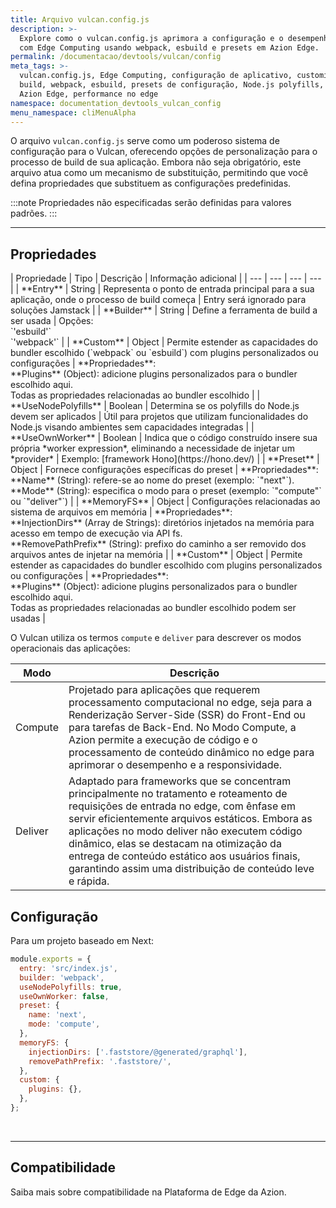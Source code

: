 ```yaml
---
title: Arquivo vulcan.config.js
description: >-
  Explore como o vulcan.config.js aprimora a configuração e o desempenho de apps
  com Edge Computing usando webpack, esbuild e presets em Azion Edge.
permalink: /documentacao/devtools/vulcan/config
meta_tags: >-
  vulcan.config.js, Edge Computing, configuração de aplicativo, customização de
  build, webpack, esbuild, presets de configuração, Node.js polyfills, Web APIs,
  Azion Edge, performance no edge
namespace: documentation_devtools_vulcan_config
menu_namespace: cliMenuAlpha
---
```



O arquivo `vulcan.config.js` serve como um poderoso sistema de configuração para o Vulcan, oferecendo opções de personalização para o processo de build de sua aplicação. Embora não seja obrigatório, este arquivo atua como um mecanismo de substituição, permitindo que você defina propriedades que substituem as configurações predefinidas.
 
:::note 
Propriedades não especificadas serão definidas para valores padrões.
:::

---

## Propriedades

<TableContainer>
| Propriedade | Tipo | Descrição | Informação adicional |
| --- | --- | --- | --- |
| **Entry** | String | Representa o ponto de entrada principal para a sua aplicação, onde o processo de build começa | Entry será ignorado para soluções Jamstack |
| **Builder** | String | Define a ferramenta de build a ser usada | Opções:<br />`'esbuild'`<br />`'webpack'` |
| **Custom** | Object | Permite estender as capacidades do bundler escolhido (`webpack` ou `esbuild`) com plugins personalizados ou configurações | **Propriedades**:<br /> **Plugins** (Object): adicione plugins personalizados para o bundler escolhido aqui. <br />Todas as propriedades relacionadas ao bundler escolhido |
| **UseNodePolyfills** | Boolean | Determina se os polyfills do Node.js devem ser aplicados | Útil para projetos que utilizam funcionalidades do Node.js visando ambientes sem capacidades integradas |
| **UseOwnWorker** | Boolean | Indica que o código construído insere sua própria *worker expression*, eliminando a necessidade de injetar um *provider* | Exemplo: [framework Hono](https://hono.dev/) |
| **Preset** | Object | Fornece configurações específicas do preset | **Propriedades**:<br /> **Name** (String): refere-se ao nome do preset (exemplo: `"next"`). <br />**Mode** (String): especifica o modo para o preset (exemplo: `"compute"` ou `"deliver"`) |
| **MemoryFS** | Object | Configurações relacionadas ao sistema de arquivos em memória | **Propriedades**:<br /> **InjectionDirs** (Array de Strings): diretórios injetados na memória para acesso em tempo de execução via API fs. <br />**RemovePathPrefix** (String): prefixo do caminho a ser removido dos arquivos antes de injetar na memória |
| **Custom** | Object | Permite estender as capacidades do bundler escolhido com plugins personalizados ou configurações | **Propriedades**:<br /> **Plugins** (Object): adicione plugins personalizados para o bundler escolhido aqui. <br />Todas as propriedades relacionadas ao bundler escolhido podem ser usadas |
</TableContainer>

O Vulcan utiliza os termos `compute` e `deliver` para descrever os modos operacionais das aplicações:

| Modo    | Descrição |
| ------- | --------- |
| Compute | Projetado para aplicações que requerem processamento computacional no edge, seja para a Renderização Server-Side (SSR) do Front-End ou para tarefas de Back-End. No Modo Compute, a Azion permite a execução de código e o processamento de conteúdo dinâmico no edge para aprimorar o desempenho e a responsividade. |
| Deliver | Adaptado para frameworks que se concentram principalmente no tratamento e roteamento de requisições de entrada no edge, com ênfase em servir eficientemente arquivos estáticos. Embora as aplicações no modo deliver não executem código dinâmico, elas se destacam na otimização da entrega de conteúdo estático aos usuários finais, garantindo assim uma distribuição de conteúdo leve e rápida. |


## Configuração

Para um projeto baseado em Next:

```javascript title="vulcan.config.js"
module.exports = {
  entry: 'src/index.js',
  builder: 'webpack',
  useNodePolyfills: true,
  useOwnWorker: false,
  preset: {
    name: 'next',
    mode: 'compute',
  },
  memoryFS: {
    injectionDirs: ['.faststore/@generated/graphql'],
    removePathPrefix: '.faststore/',
  },
  custom: {
    plugins: {},
  },
};
```

<br />
<LinkButton link="https://github.com/aziontech/vulcan/" label="implementação do arquivo vulcan.config.js" severity="secondary"  target="_blank" />

---

## Compatibilidade

Saiba mais sobre compatibilidade na Plataforma de Edge da Azion.

<LinkButton link="/pt-br/documentacao/produtos/devtools/azion-edge-runtime/compatibilidade-frameworks/" label="saiba mais sobre os Web frameworks suportados" severity="secondary" target="_blank" />
<LinkButton link="/pt-br/documentacao/produtos/devtools/azion-edge-runtime/compatibilidade/node/" label="saiba mais sobre o suporte ao Node.js" severity="secondary" target="_blank" />
<LinkButton link="/pt-br/documentacao/produtos/edge-application/edge-functions/runtime-apis/javascript/" label="saiba mais sobre as Web APIs suportadas" severity="secondary" target="blank" />
